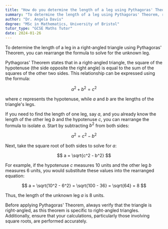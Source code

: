 ```yaml
---
title: "How do you determine the length of a leg using Pythagoras' Theorem?"
summary: "To determine the length of a leg using Pythagoras' Theorem, rearrange the formula to solve for the unknown leg."
author: "Dr. Angela Davis"
degree: "MSc in Mathematics, University of Bristol"
tutor_type: "GCSE Maths Tutor"
date: 2024-01-26
---
```


To determine the length of a leg in a right-angled triangle using Pythagoras' Theorem, you can rearrange the formula to solve for the unknown leg.

Pythagoras' Theorem states that in a right-angled triangle, the square of the hypotenuse (the side opposite the right angle) is equal to the sum of the squares of the other two sides. This relationship can be expressed using the formula:

$$
a^2 + b^2 = c^2
$$

where $c$ represents the hypotenuse, while $a$ and $b$ are the lengths of the triangle's legs.

If you need to find the length of one leg, say $a$, and you already know the length of the other leg $b$ and the hypotenuse $c$, you can rearrange the formula to isolate $a$. Start by subtracting $b^2$ from both sides:

$$
a^2 = c^2 - b^2
$$

Next, take the square root of both sides to solve for $a$:

$$
a = \sqrt{c^2 - b^2}
$$

For example, if the hypotenuse $c$ measures $10$ units and the other leg $b$ measures $6$ units, you would substitute these values into the rearranged equation:

$$
a = \sqrt{10^2 - 6^2} = \sqrt{100 - 36} = \sqrt{64} = 8
$$

Thus, the length of the unknown leg $a$ is $8$ units.

Before applying Pythagoras' Theorem, always verify that the triangle is right-angled, as this theorem is specific to right-angled triangles. Additionally, ensure that your calculations, particularly those involving square roots, are performed accurately.
    